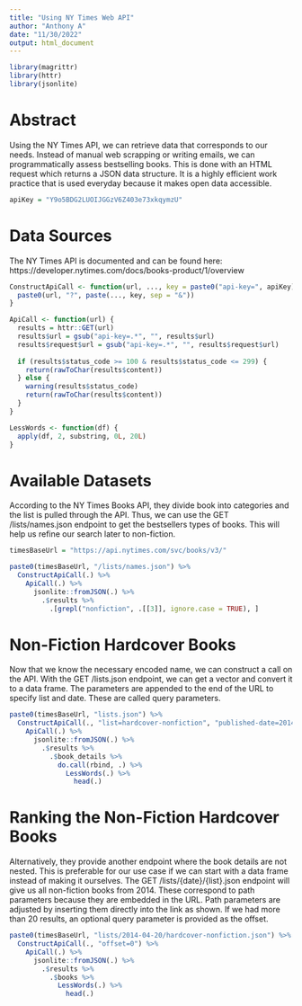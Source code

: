 ```yaml
---
title: "Using NY Times Web API"
author: "Anthony A"
date: "11/30/2022"
output: html_document
---
```


```r
library(magrittr)
library(httr)
library(jsonlite)
```

# Abstract

Using the NY Times API, we can retrieve data that corresponds to our needs.
Instead of manual web scrapping or writing emails, we can programmatically assess bestselling books.
This is done with an HTML request which returns a JSON data structure.
It is a highly efficient work practice that is used everyday because it makes open data accessible.

```r
apiKey = "Y9o5BDG2LUOIJGGzV6Z403e73xkqymzU"
```

# Data Sources

The NY Times API is documented and can be found here:
https://developer.nytimes.com/docs/books-product/1/overview

```r
ConstructApiCall <- function(url, ..., key = paste0("api-key=", apiKey)) {
  paste0(url, "?", paste(..., key, sep = "&"))
}

ApiCall <- function(url) {
  results = httr::GET(url)
  results$url = gsub("api-key=.*", "", results$url)
  results$request$url = gsub("api-key=.*", "", results$request$url)
  
  if (results$status_code >= 100 & results$status_code <= 299) {
    return(rawToChar(results$content))
  } else {
    warning(results$status_code)
    return(rawToChar(results$content))
  }
}

LessWords <- function(df) {
  apply(df, 2, substring, 0L, 20L)
}
```

# Available Datasets

According to the NY Times Books API, they divide book into categories and the list is pulled through the API.
Thus, we can use the GET /lists/names.json endpoint to get the bestsellers types of books.
This will help us refine our search later to non-fiction.

```r
timesBaseUrl = "https://api.nytimes.com/svc/books/v3/"

paste0(timesBaseUrl, "/lists/names.json") %>%
  ConstructApiCall(.) %>%
    ApiCall(.) %>%
      jsonlite::fromJSON(.) %>%
        .$results %>% 
          .[grepl("nonfiction", .[[3]], ignore.case = TRUE), ]
```

# Non-Fiction Hardcover Books

Now that we know the necessary encoded name, we can construct a call on the API.
With the GET /lists.json endpoint, we can get a vector and convert it to a data frame.
The parameters are appended to the end of the URL to specify list and date.
These are called query parameters.

```r
paste0(timesBaseUrl, "lists.json") %>%
  ConstructApiCall(., "list=hardcover-nonfiction", "published-date=2014-04-20") %>%
    ApiCall(.) %>%
      jsonlite::fromJSON(.) %>%
        .$results %>%
          .$book_details %>%
            do.call(rbind, .) %>%
              LessWords(.) %>%
                head(.)
```

# Ranking the Non-Fiction Hardcover Books

Alternatively, they provide another endpoint where the book details are not nested.
This is preferable for our use case if we can start with a data frame instead of making it ourselves.
The GET /lists/{date}/{list}.json endpoint will give us all non-fiction books from 2014.
These correspond to path parameters because they are embedded in the URL.
Path parameters are adjusted by inserting them directly into the link as shown.
If we had more than 20 results, an optional query parameter is provided as the offset.

```r
paste0(timesBaseUrl, "lists/2014-04-20/hardcover-nonfiction.json") %>%
  ConstructApiCall(., "offset=0") %>%
    ApiCall(.) %>%
      jsonlite::fromJSON(.) %>%
        .$results %>%
          .$books %>%
            LessWords(.) %>%
              head(.)
```

